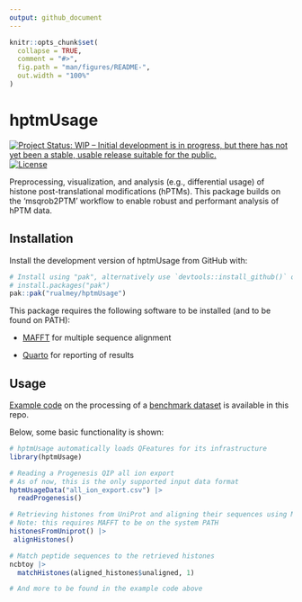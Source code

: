 ```yaml
---
output: github_document
---
```


```r
knitr::opts_chunk$set(
  collapse = TRUE,
  comment = "#>",
  fig.path = "man/figures/README-",
  out.width = "100%"
)
```

# hptmUsage

<!-- badges: start -->
[![Project Status: WIP – Initial development is in progress, but there has not yet been a stable, usable release suitable for the public.](https://www.repostatus.org/badges/latest/wip.svg)](https://www.repostatus.org/#wip)
[![License](https://img.shields.io/badge/license-GPLv3-blue)](https://www.gnu.org/licenses/gpl-3.0.en.html)
<!-- badges: end -->

Preprocessing, visualization, and analysis (e.g., differential usage) of histone post-translational modifications (hPTMs).
This package builds on the 'msqrob2PTM' workflow to enable robust and performant analysis of hPTM data.

## Installation

Install the development version of hptmUsage from GitHub with:

``` r
# Install using "pak", alternatively use `devtools::install_github()` or `renv::install()`
# install.packages("pak")
pak::pak("rualmey/hptmUsage")
```

This package requires the following software to be installed (and to be found on PATH):

* [MAFFT](https://mafft.cbrc.jp/alignment/software/) for multiple sequence alignment

* [Quarto](https://quarto.org/docs/get-started/) for reporting of results

## Usage

[Example code](/data-raw/hptm_benchmark.R) on the processing of a [benchmark dataset](https://doi.org/10.1039/D1MO00201E) is available in this repo.

Below, some basic functionality is shown:

```r
# hptmUsage automatically loads QFeatures for its infrastructure
library(hptmUsage)

# Reading a Progenesis QIP all ion export
# As of now, this is the only supported input data format
hptmUsageData("all_ion_export.csv") |>
  readProgenesis()

# Retrieving histones from UniProt and aligning their sequences using MAFFT
# Note: this requires MAFFT to be on the system PATH
histonesFromUniprot() |>
 alignHistones()

# Match peptide sequences to the retrieved histones
ncbtoy |>
  matchHistones(aligned_histones$unaligned, 1)

# And more to be found in the example code above
```
